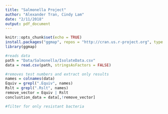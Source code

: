 ```yaml
---
title: "Salmonella Project"
author: "Alexander Tran, Cindy Lam"
date: "2/11/2018"
output: pdf_document
---
```


```r
knitr::opts_chunk$set(echo = TRUE)
install.packages("ggmap", repos = "http://cran.us.r-project.org", type = "source")
library(ggmap)
```

```r
#reads data
path = "Data/Salmonella/IsolateData.csv"
data = read.csv(path, stringsAsFactors = FALSE)

#removes test numbers and extract only results
names = colnames(data)
Equiv = grepl(".Equiv", names)
Rslt = grepl(".Rslt", names)
remove_vector = Equiv | Rslt
conclustion_data = data[,!remove_vector]

#filter for only resistant bacteria

```
